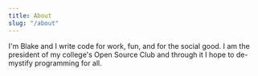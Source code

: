```yaml
---
title: About
slug: "/about"
---
```



<Me />

I'm Blake and I write code for work, fun, and for the social good. I am the
president of my college's Open Source Club and through it I hope to de-mystify
programming for all.